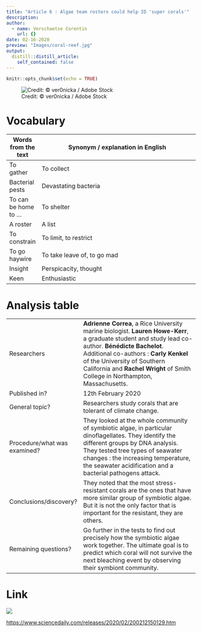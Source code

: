```yaml
---
title: "Article 6 : Algae team rosters could help ID 'super corals'"
description: 
author:
  - name: Verschaetse Corentin
    url: {}
date: 02-16-2020
preview: "Images/coral-reef.jpg"
output:
  distill::distill_article:
    self_contained: false
---
```


```r
knitr::opts_chunk$set(echo = TRUE)
```

![Credit: © ver0nicka / Adobe Stock](Images/coral-reef.jpg)


# Vocabulary

| Words from the text  | Synonym / explanation in English                                                                                                                                                                                                                                                                                                                                                                |
| -------------------- | ----------------------------------------------------------------------------------------------------------------------------------------------------------------------------------------------------------------------------------------------------------------------------------------------------------------------------------------------------------------------------------------------- |
| To gather            | To collect                                                                                                                                                                                                                                                                                                                                                                                      |
| Bacterial pests      | Devastating bacteria                                                                                                                                                                                                                                                                                                                                                                            |
| To can be home to …  | To shelter                                                                                                                                                                                                                                                                                                                                                                                      |
| A roster             | A list                                                                                                                                                                                                                                                                                                                                                                                          |
| To constrain         | To limit, to restrict                                                                                                                                                                                                                                                                                                                                                                           |
| To go haywire        | To take leave of, to go mad                                                                                                                                                                                                                                                                                                                                                                     |
| Insight              | Perspicacity, thought                                                                                                                                                                                                                                                                                                                                                                            |
| Keen                 | Enthusiastic                                                                                                                                                                                                                                                                                                                                                                                    |

# Analysis table

|                              |                                                                                                                                                                                                                                                                                                              |
| ---------------------------- | ------------------------------------------------------------------------------------------------------------------------------------------------------------------------------------------------------------------------------------------------------------------------------------------------------------ |
| Researchers                  | **Adrienne Correa**, a Rice University marine biologist. **Lauren Howe-Kerr**, a graduate student and study lead co-author. **Bénédicte Bachelot**.  Additional co-authors : **Carly Kenkel** of the University of Southern California and **Rachel Wright** of Smith College in Northampton, Massachusetts. |
| Published in?                | 12th February 2020                                                                                                                                                                                                                                                                                            |
| General topic?               | Researchers study corals that are tolerant of climate change.                                                                                                                                                                                                                                                |
| Procedure/what was examined? | They looked at the whole community of symbiotic algae, in particular dinoflagellates. They identify the different groups by DNA analysis. They tested tree types of seawater changes : the increasing temperature, the seawater acidification and a bacterial pathogens attack.                              |
| Conclusions/discovery?       | They noted that the most stress-resistant corals are the ones that have more similar group of symbiotic algae. But it is not the only factor that is important for the resistant, they are others.                                                                                                           |
| Remaining questions?         | Go further in the tests to find out precisely how   the symbiotic algae work together. The ultimate goal is to predict which coral will not   survive the next bleaching event by observing their symbiont community.                                                                                        |

# Link

![](Images/sd-logo.png)

<https://www.sciencedaily.com/releases/2020/02/200212150129.htm>

